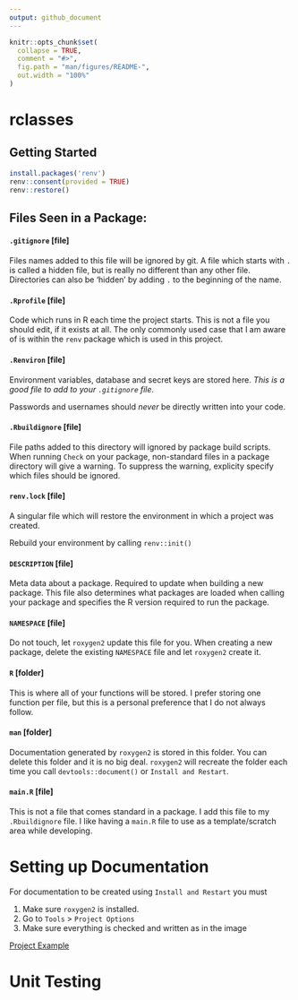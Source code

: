 ```yaml
---
output: github_document
---
```


<!-- README.md is generated from README.Rmd. Please edit that file -->

```r
knitr::opts_chunk$set(
  collapse = TRUE,
  comment = "#>",
  fig.path = "man/figures/README-",
  out.width = "100%"
)
```


# rclasses


## Getting Started
```r
install.packages('renv')
renv::consent(provided = TRUE)
renv::restore() 
```

## Files Seen in a Package:

#### `.gitignore` [file]

Files names added to this file will be ignored by git. A file which starts with `.` is 
called a hidden file, but is really no different than any other file. Directories 
can also be 'hidden' by adding `.` to the beginning of the name.


#### `.Rprofile` [file]

Code which runs in R each time the project starts. This is not a file you should
edit, if it exists at all. The only commonly used case that I am aware of is within
the `renv` package which is used in this project.

#### `.Renviron` [file]

Environment variables, database and secret keys are stored here. _This is a good file
to add to your `.gitignore` file_. 

Passwords and usernames should *never* be directly written into your code.

#### `.Rbuildignore` [file]

File paths added to this directory will ignored by package build scripts. When 
running `Check` on your package, non-standard files in a package directory 
will give a warning. To suppress the warning, explicity specify which files 
should be ignored. 

#### `renv.lock` [file]

A singular file which will restore the environment in which a project was created.

Rebuild your environment by calling `renv::init()`

#### `DESCRIPTION` [file]

Meta data about a package. Required to update when building a new package. This file
also determines what packages are loaded when calling your package and specifies 
the R version required to run the package.

#### `NAMESPACE` [file]

Do not touch, let `roxygen2` update this file for you. When creating a new package,
delete the existing `NAMESPACE` file and let `roxygen2` create it. 

#### `R` [folder]

This is where all of your functions will be stored. I prefer storing one function 
per file, but this is a personal preference that I do not always follow.

#### `man` [folder]
Documentation generated by `roxygen2` is stored in this folder. You can
delete this folder and it is no big deal. `roxygen2` will recreate the folder
each time you call `devtools::document()` or `Install and Restart`.

#### `main.R` [file]
This is not a file that comes standard in a package. I add this file to my 
`.Rbuildignore` file. I like having a `main.R` file to use as a template/scratch
area while developing. 

# Setting up Documentation

For documentation to be created using `Install and Restart` you must

1. Make sure `roxygen2` is installed. 
2. Go to  `Tools` > `Project Options`
3. Make sure everything is checked and written as in the image

[Project Example](images/package_opts.png)


# Unit Testing
